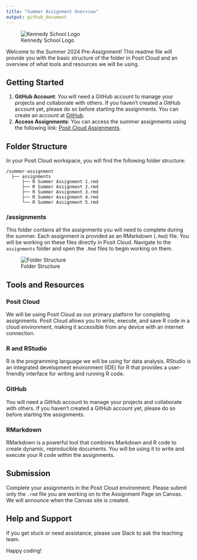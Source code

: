 ```yaml
---
title: "Summer Assignment Overview"
output: github_document
---
```


<!-- README.md is generated from README.Rmd. Please edit that file -->

![Kennedy School Logo](figs/logo.png)

Welcome to the Summer 2024 Pre-Assignment! This readme file will provide you with the basic structure of the folder in Posit Cloud and an overview of what tools and resources we will be using.

## Getting Started

1. **GitHub Account**: You will need a GitHub account to manage your projects and collaborate with others. If you haven't created a GitHub account yet, please do so before starting the assignments. You can create an account at [GitHub](https://github.com/).
2. **Access Assignments**: You can access the summer assignments using the following link: [Posit Cloud Assignments](https://posit.cloud/content/8155534).

## Folder Structure

In your Posit Cloud workspace, you will find the following folder structure:

```
/summer-assignment
  ├── assignments
      ├── R Summer Assignment 1.rmd
      ├── R Summer Assignment 2.rmd
      ├── R Summer Assignment 3.rmd
      ├── R Summer Assignment 4.rmd
      └── R Summer Assignment 5.rmd
```

### /assignments

This folder contains all the assignments you will need to complete during the summer. Each assignment is provided as an RMarkdown (`.Rmd`) file. You will be working on these files directly in Posit Cloud. Navigate to the `assignments` folder and open the `.Rmd` files to begin working on them.

![Folder Structure](figs/folder_structure.png)

## Tools and Resources

### Posit Cloud

We will be using Posit Cloud as our primary platform for completing assignments. Posit Cloud allows you to write, execute, and save R code in a cloud environment, making it accessible from any device with an internet connection.

### R and RStudio

R is the programming language we will be using for data analysis. RStudio is an integrated development environment (IDE) for R that provides a user-friendly interface for writing and running R code.

### GitHub

You will need a GitHub account to manage your projects and collaborate with others. If you haven't created a GitHub account yet, please do so before starting the assignments.

### RMarkdown

RMarkdown is a powerful tool that combines Markdown and R code to create dynamic, reproducible documents. You will be using it to write and execute your R code within the assignments.

## Submission

Complete your assignments in the Posit Cloud environment. Please submit only the `.rmd` file you are working on to the Assignment Page on Canvas. We will announce when the Canvas site is created.

## Help and Support

If you get stuck or need assistance, please use Slack to ask the teaching team.

Happy coding!
